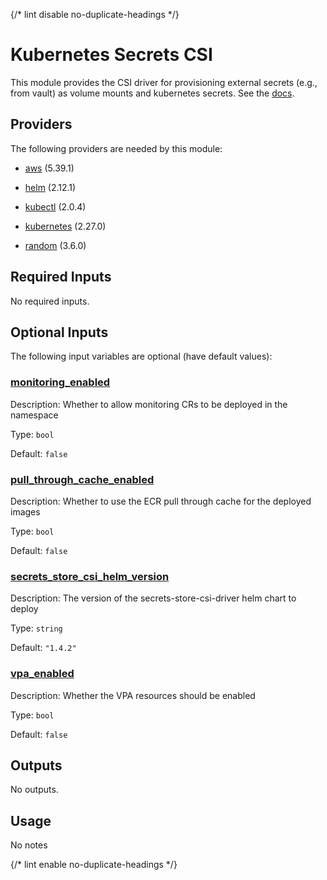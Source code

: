 
{/* lint disable no-duplicate-headings */}

# Kubernetes Secrets CSI

<ModuleHeader name="kube_secrets_csi" sourceHref="https://github.com/Panfactum/stack/tree/__PANFACTUM_VERSION_MAIN__/packages/infrastructure/kube_secrets_csi" status="stable" type="direct" />

This module provides the CSI driver for provisioning external secrets (e.g., from vault) as volume mounts
and kubernetes secrets. See the [docs](https://secrets-store-csi-driver.sigs.k8s.io/).

## Providers

The following providers are needed by this module:

* [aws](https://registry.terraform.io/providers/hashicorp/aws/5.39.1/docs) (5.39.1)

* [helm](https://registry.terraform.io/providers/hashicorp/helm/2.12.1/docs) (2.12.1)

* [kubectl](#requirement_kubectl) (2.0.4)

* [kubernetes](https://registry.terraform.io/providers/hashicorp/kubernetes/2.27.0/docs) (2.27.0)

* [random](https://registry.terraform.io/providers/hashicorp/random/3.6.0/docs) (3.6.0)

## Required Inputs

No required inputs.

## Optional Inputs

The following input variables are optional (have default values):

### <a name="input_monitoring_enabled" /> [monitoring\_enabled](#input_monitoring_enabled)

Description: Whether to allow monitoring CRs to be deployed in the namespace

Type: `bool`

Default: `false`

### <a name="input_pull_through_cache_enabled" /> [pull\_through\_cache\_enabled](#input_pull_through_cache_enabled)

Description: Whether to use the ECR pull through cache for the deployed images

Type: `bool`

Default: `false`

### <a name="input_secrets_store_csi_helm_version" /> [secrets\_store\_csi\_helm\_version](#input_secrets_store_csi_helm_version)

Description: The version of the secrets-store-csi-driver helm chart to deploy

Type: `string`

Default: `"1.4.2"`

### <a name="input_vpa_enabled" /> [vpa\_enabled](#input_vpa_enabled)

Description: Whether the VPA resources should be enabled

Type: `bool`

Default: `false`

## Outputs

No outputs.

## Usage

No notes

{/* lint enable no-duplicate-headings */}
